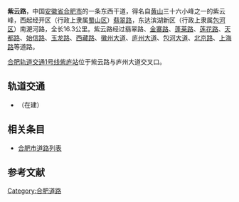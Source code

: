{{Infobox road2
| name = 紫云路
| alternate_name = 
| translation = Ziyun Lu(Rd.)
| image = 紫云路.jpg
| image_notes = 
| map = 
| length_km = 16.3
| length_round = 
| length_ref = 
| established = 
| direction_a = 东
| terminus_a = [[南淝河路|南淝河路]]
| junction = [[上海路_(合肥)|上海路]]<br>[[包河大道|包河大道]]<br>[[庐州大道|庐州大道]]<br>[[徽州大道|徽州大道]]<br>[[宿松路|宿松路]]<br>[[始信路|始信路]]<br>[[天都路|天都路]]<br>[[莲花路_(合肥)|莲花路]]<br>[[金寨路|金寨路]]
| direction_b = 西
| terminus_b = [[翡翠路|翡翠路]]
}}

'''紫云路'''，中国[[安徽省|安徽省]][[合肥市|合肥市]]的一条东西干道，得名自[[黄山|黄山]]三十六小峰之一的紫云峰，西起经开区（行政上隶属[[蜀山区|蜀山区]]）[[翡翠路|翡翠路]]，东达滨湖新区（行政上隶属[[包河区|包河区]]）南淝河路，全长16.3公里。紫云路经过翡翠路、[[金寨路|金寨路]]、[[蓬莱路_(合肥)|蓬莱路]]、[[莲花路_(合肥)|莲花路]]、[[天都路|天都路]]、[[始信路|始信路]]、[[玉龙路|玉龙路]]、[[西藏路_(合肥)|西藏路]]、[[徽州大道|徽州大道]]、[[庐州大道|庐州大道]]、[[包河大道|包河大道]]、[[北京路_(合肥)|北京路]]、[[上海路_(合肥)|上海路]]等道路。

[[合肥轨道交通1号线|合肥轨道交通1号线]][[紫庐站|紫庐站]]位于紫云路与庐州大道交叉口。

== 轨道交通 ==
* {{合肥轨道交通线路名|7|7号线}}（在建）

==相关条目==
*[[合肥市道路列表|合肥市道路列表]]

==参考文献==
{{reflist}}

{{合肥市主要道路}}
{{DEFAULTSORT:Z}}
[[Category:合肥道路|Category:合肥道路]]